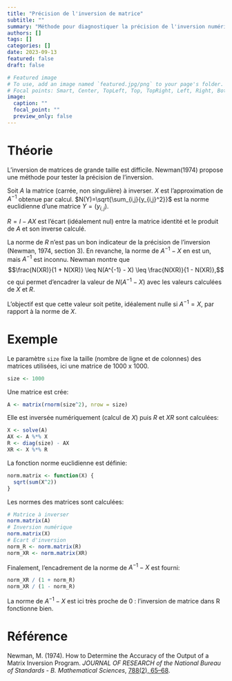 ```yaml
---
title: "Précision de l'inversion de matrice"
subtitle: ""
summary: "Méthode pour diagnostiquer la précision de l'inversion numérique d'une matrice."
authors: []
tags: []
categories: []
date: 2023-09-13
featured: false
draft: false

# Featured image
# To use, add an image named `featured.jpg/png` to your page's folder.
# Focal points: Smart, Center, TopLeft, Top, TopRight, Left, Right, BottomLeft, Bottom, BottomRight.
image:
  caption: ""
  focal_point: ""
  preview_only: false
---
```


# Théorie

L'inversion de matrices de grande taille est difficile.
Newman(1974) propose une méthode pour tester la précision de l'inversion.

Soit $A$ la matrice (carrée, non singulière) à inverser.
$X$ est l'approximation de $A^{-1}$ obtenue par calcul.
$N(Y)=\sqrt{\sum_{i,j}{y_{i,j}^2}}$ est la norme euclidienne d'une matrice $Y=(y_{i,j})$.

$R = I - AX$ est l'écart (idéalement nul) entre la matrice identité et le produit de $A$ et son inverse calculé.

La norme de $R$ n'est pas un bon indicateur de la précision de l'inversion (Newman, 1974, section 3).
En revanche, la norme de $A^{-1} - X$ en est un, mais $A^{-1}$ est inconnu.
Newman montre que 
$$\frac{N(XR)}{1 + N(XR)} \leq N(A^{-1} - X) \leq \frac{N(XR)}{1 - N(XR)},$$
ce qui permet d'encadrer la valeur de $N(A^{-1} - X)$ avec les valeurs calculées de $X$ et $R$.

L'objectif est que cette valeur soit petite, idéalement nulle si $A^{-1} = X$, par rapport à la norme de $X$.


# Exemple

Le paramètre `size` fixe la taille (nombre de ligne et de colonnes) des matrices utilisées, ici une matrice de 1000 x 1000.

```r
size <- 1000
```

Une matrice est crée:
```r
A <- matrix(rnorm(size^2), nrow = size)
```

Elle est inversée numériquement (calcul de $X$) puis $R$ et $XR$ sont calculées:
```r
X <- solve(A)
AX <- A %*% X
R <- diag(size) - AX
XR <- X %*% R
```

La fonction norme euclidienne est définie:
```r
norm.matrix <- function(X) {
  sqrt(sum(X^2))
}
```

Les normes des matrices sont calculées:
```r
# Matrice à inverser
norm.matrix(A)
# Inversion numérique
norm.matrix(X)
# Ecart d'inversion
norm_R <- norm.matrix(R)
norm_XR <- norm.matrix(XR)
```

Finalement, l'encadrement de la norme de $A^{-1} - X$ est fourni:
```r
norm_XR / (1 + norm_R)
norm_XR / (1 - norm_R)
```

La norme de $A^{-1} - X$ est ici très proche de 0 : l'inversion de matrice dans R fonctionne bien.


# Référence

Newman, M. (1974). How to Determine the Accuracy of the Output of a Matrix Inversion Program. *JOURNAL OF RESEARCH of the National Bureau of Standards - B. Mathematical Sciences*, [788(2), 65–68](https://nvlpubs.nist.gov/nistpubs/jres/78B/jresv78Bn2p65_A1b.pdf).
